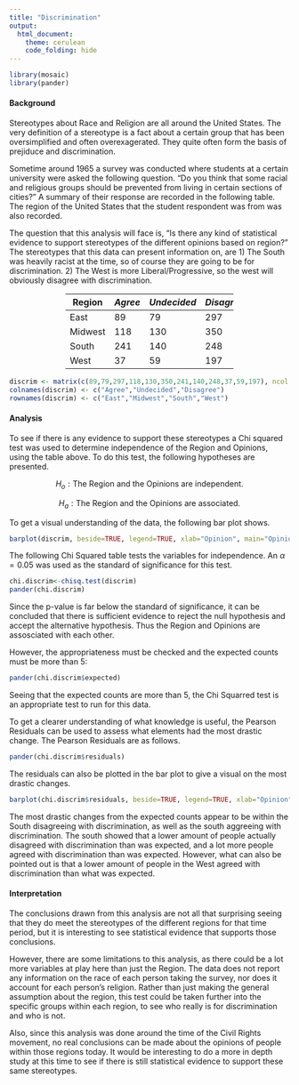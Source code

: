 ```yaml
---
title: "Discrimination"
output: 
  html_document: 
    theme: cerulean
    code_folding: hide
---
```

```r
library(mosaic)
library(pander)
```

#### Background

Stereotypes about Race and Religion are all around the United States.  The very definition of a stereotype is a fact about a certain group that has been oversimplified and often overexagerated.  They quite often form the basis of prejiduce and discrimination.  

Sometime around 1965 a survey was conducted where students at a certain university were asked the following question. "Do you think that some racial and religious groups should be prevented from living in certain sections of cities?" A summary of their response are recorded in the following table. The region of the United States that the student respondent was from was also recorded.

The question that this analysis will face is, "Is there any kind of statistical evidence to support stereotypes of the different opinions based on region?" The stereotypes that this data can present information on, are 1) The South was heavily racist at the time, so of course they are going to be for discrimination. 2) The West is more Liberal/Progressive, so the west will obviously disagree with discrimination.

<div style="padding-left:20%; padding-right:20%;">

| Region | *Agree* | *Undecided* | *Disagree* |
|--------|---------|-------------|------------|
| East   |  89     |  79         |  297       |
| Midwest| 118     | 130         |  350       |
| South  | 241     | 140         |  248       |
| West   |  37     |  59         |  197       |

</div>

```r
discrim <- matrix(c(89,79,297,118,130,350,241,140,248,37,59,197), ncol = 3, byrow = T)
colnames(discrim) <- c("Agree","Undecided","Disagree")
rownames(discrim) <- c("East","Midwest","South","West")
```




#### Analysis

To see if there is any evidence to support these stereotypes a Chi squared test was used to determine independence of the Region and Opinions, using the table above.  To do this test, the following hypotheses are presented.

$$
H_o: \text{The Region and the Opinions are independent.}
$$

$$
H_a: \text{The Region and the Opinions are associated.}
$$


To get a visual understanding of the data, the following bar plot shows.
```r
barplot(discrim, beside=TRUE, legend=TRUE, xlab="Opinion", main="Opinions on Discrimination by Region", col=c("green1", "firebrick","skyblue","gold"),xlim=c(0,20) )

```


The following Chi Squared table tests the variables for independence. An $\alpha = 0.05$ was used as the standard of significance for this test.

```r
chi.discrim<-chisq.test(discrim)
pander(chi.discrim)
```

Since the p-value is far below the standard of significance, it can be concluded that there is sufficient evidence to reject the null hypothesis and accept the alternative hypothesis.  Thus the Region and Opinions are assosciated with each other.

However, the appropriateness must be checked and the expected counts must be more than 5:
```r
pander(chi.discrim$expected)
```
Seeing that the expected counts are more than 5, the Chi Squarred test is an appropriate test to run for this data.

To get a clearer understanding of what knowledge is useful, the Pearson Residuals can be used to assess what elements had the most drastic change.  The Pearson Residuals are as follows.

```r
pander(chi.discrim$residuals)
```
The residuals can also be plotted in the bar plot to give a visual on the most drastic changes. 

```r
barplot(chi.discrim$residuals, beside=TRUE, legend=TRUE, xlab="Opinion", main="Residuals of the Opinions on Discrimination by Region", col=c("green1", "firebrick","skyblue","gold"),xlim=c(0,20))
```

The most drastic changes from the expected counts appear to be within the South disagreeing with discrimination, as well as the south aggreeing with discrimination. The south showed that a lower amount of people actually disagreed with discrimination than was expected, and a lot more people agreed with discrimination than was expected.  However, what can also be pointed out is that a lower amount of people in the West agreed with discrimination than what was expected.  

#### Interpretation

The conclusions drawn from this analysis are not all that surprising seeing that they do meet the stereotypes of the different regions for that time period, but it is interesting to see statistical evidence that supports those conclusions.

However, there are some limitations to this analysis, as there could be a lot more variables at play here than just the Region.  The data does not report any information on the race of each person taking the survey, nor does it account for each person's religion.  Rather than just making the general assumption about the region, this test could be taken further into the specific groups within each region, to see who really is for discrimination and who is not.  

Also, since this analysis was done around the time of the Civil Rights movement, no real conclusions can be made about the opinions of people within those regions today.  It would be interesting to do a more in depth study at this time to see if there is still statistical evidence to support these same stereotypes.
